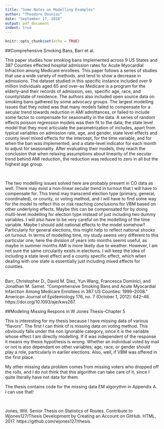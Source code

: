 ```yaml
---
title: "Some Notes on Modelling Examples"
author: "Theodore Dounias"
date: "September 17, 2018"
output: pdf_document
indent: true
---
```


```r
knitr::opts_chunk$set(echo = TRUE)
```

##Comprehensive Smoking Bans, Barr et al.  
    
This paper studies how smoking bans implemented across 9 US States and 387 Counties effected hospital admission rates for Acute Myocardial Infraction among Medicare enrollees. This paper follows a series of studies that use a wide variety of methods, and tend to show a decrease in admissions. The dataset studied in this specific instance included over 9 million individuals aged 65 and over--as Medicare is a program for the elderly--and their records of admission, sex, specific age, race, and county/state of residence. The authors also included open source data on smoking bans gathered by some advocacy groups. The largest modelling issues that they noted was that many models failed to compensate for a secular trend towards reduction in AMI admittances, or failed to include some factor to compensate for seasonality in the data. A series of random effects poisson regression models was then fit to the data; the state level model that they most articulate the parametrization of includes, apart from typical variables on admission rate, age, and gender, state level effects and county level mixed effects for the intercept, for the time variable, and for when the ban was implemented, and a state-level indicator for each month to adjust for seasonality. After evaluating their models, they reach the conclusion that when relaxing assumptions about linearity of the secular trend behind AMI reduction, the reduction was reduced to zero in all but the highest age group.    
          
$~$
            
The two modelling issues solved here are probably present in CO data as well. There may exist a non-linear secular trend in turnout that I will have to compensate for. This trend may transcend election type (primary, general, coordinated), or county, or voting method, and I will have to find some way for the model to reflect this or risk reaching conclusions for VBM based on other underlying effects. Maybe this can be compensated for by doing multi-level modelling for election type instead of just including two dummy variables. I will also have to be very careful on the modelling of the time variable. Maybe I should add national effects to the model somehow? Particularly for general elections, this might help to reflect national shocks on turnout. In terms of modelling time, my study seems very different to this particular one; here the division of years into months seems useful, as maybe in summer months AMI is more likelly due to weather. However, I am not sure the same circularity exists in elections. I will keep the idea of including a state level effect and a county specific effect, which when dealing with one state is essentially just including mixed effects for counties.   
$~$  
  
Barr, Christopher D., David M. Diez, Yun Wang, Francesca Dominici, and Jonathan M. Samet. “Comprehensive Smoking Bans and Acute Myocardial Infarction Among Medicare Enrollees in 387 US Counties: 1999–2008.” American Journal of Epidemiology 176, no. 7 (October 1, 2012): 642–48. https://doi.org/10.1093/aje/kws267.


##Modeling Missing Respons in W Jones Thesis--Chapter 5
  
This is interesting for my thesis because I have missing data of various "flavors". The first I can think of is missing data on voting method. This obviously falls under the non ignorable category, since it is the variable whose effect I am directly modelling. If it was independent of the response it means my thesis hypothesis is wrong. Whether an individual voted by mail or not is also dependant on other variables; age, race, or gender should play a role, particularly in earlier elections. Also, well, if VBM was offered in the first place. 
  
My other missing data problem comes from missing voters who dropped off the rolls, and I do not think that this algorithm can take care of it, since I quite literally have not data for them.  
     
The thesis contains code for the missing data EM algorythm in Appendix A. I can use that!  
  
$~$   
  
Jones, Will. Senior Thesis on Statistics of Routes. Contribute to Wjones127/Thesis Development by Creating an Account on GitHub. HTML, 2017. https://github.com/wjones127/thesis.



   

